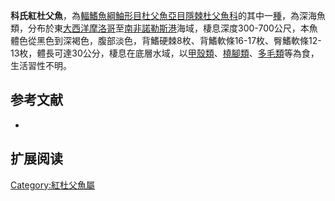 {{Speciesbox
| name = 科氏紅杜父魚
| image = Ebinania costaecanariae.jpg
| image_width = 250px
| image_caption = 
| status = NE
| status_system = IUCN3.1
| genus = Ebinania
| species = costaecanariae
| authority = [[Cervigón|Cervigón]], 1961
| synonyms = *''Cottunculus costaecanariae,Cervigón, 1961''
*''Cottunculus costaecanarie,Cervigón, 1961''
*''Ebinania costacanariae,Cervigón, 1961''
}}

'''科氏紅杜父魚'''，為[[輻鰭魚綱|輻鰭魚綱]][[鮋形目|鮋形目]][[杜父魚亞目|杜父魚亞目]][[隱棘杜父魚科|隱棘杜父魚科]]的其中一[[種|種]]，為深海魚類，分布於東[[大西洋|大西洋]][[摩洛哥|摩洛哥]]至[[南非|南非]][[諾勒斯港|諾勒斯港]]海域，棲息深度300-700公尺，本魚體色從黑色到深褐色，腹部淡色，背鰭硬棘8枚、背鰭軟條16-17枚、臀鰭軟條12-13枚，體長可達30公分，棲息在底層水域，以[[甲殼類|甲殼類]]、[[橈腳類|橈腳類]]、[[多毛類|多毛類]]等為食，生活習性不明。
==参考文献==
*{{FishBase_species|genus=Ebinania|species=costaecanariae|year=2014|month=5}}

== 扩展阅读 ==
{{refbegin}}
{{wikispecies-inline|Ebinania costaecanariae|科氏紅杜父魚}}
{{refend}}

{{Wikispecies|Ebinania costaecanariae}}
{{Taxonbar|from=Q5021109}}

[[Category:紅杜父魚屬|Category:紅杜父魚屬]]


{{魚類小作品}}